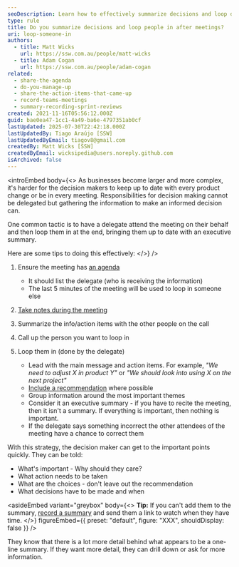 ```yaml
---
seoDescription: Learn how to effectively summarize decisions and loop decision-makers into meetings with an executive summary for quick action.
type: rule
title: Do you summarize decisions and loop people in after meetings?
uri: loop-someone-in
authors:
  - title: Matt Wicks
    url: https://ssw.com.au/people/matt-wicks
  - title: Adam Cogan
    url: https://ssw.com.au/people/adam-cogan
related:
  - share-the-agenda
  - do-you-manage-up
  - share-the-action-items-that-came-up
  - record-teams-meetings
  - summary-recording-sprint-reviews
created: 2021-11-16T05:56:12.000Z
guid: bae0ea47-1cc1-4a49-ba6e-4797351ab0cf
lastUpdated: 2025-07-30T22:42:18.000Z
lastUpdatedBy: Tiago Araújo [SSW]
lastUpdatedByEmail: tiagov8@gmail.com
createdBy: Matt Wicks [SSW]
createdByEmail: wicksipedia@users.noreply.github.com
isArchived: false
---
```

<introEmbed
  body={<>
As businesses become larger and more complex, it's harder for the decision makers to keep up to date with every product change or be in every meeting. Responsibilities for decision making cannot be delegated but gathering the information to make an informed decision can.

One common tactic is to have a delegate attend the meeting on their behalf and then loop them in at the end, bringing them up to date with an executive summary.

Here are some tips to doing this effectively:
  </>}
/>
1. Ensure the meeting has [an agenda](/share-the-agenda)
   * It should list the delegate (who is receiving the information)
   * The last 5 minutes of the meeting will be used to loop in someone else

2. [Take notes during the meeting](/share-the-action-items-that-came-up)

3. Summarize the info/action items with the other people on the call

4. Call up the person you want to loop in

5. Loop them in (done by the delegate)
   * Lead with the main message and action items. For example, _"We need to adjust X in product Y"_ or _"We should look into using X on the next project"_
   * [Include a recommendation](/do-you-manage-up) where possible
   * Group information around the most important themes
   * Consider it an executive summary - if you have to recite the meeting, then it isn't a summary. If everything is important, then nothing is important.
   * If the delegate says something incorrect the other attendees of the meeting have a chance to correct them

With this strategy, the decision maker can get to the important points quickly. They can be told:

* What's important - Why should they care?
* What action needs to be taken
* What are the choices - don't leave out the recommendation
* What decisions have to be made and when


<asideEmbed
  variant="greybox"
  body={<>
    **Tip:** If you can't add them to the summary, [record a summary](/record-teams-meetings) and send them a link to watch when they have time.
  </>}
  figureEmbed={{
    preset: "default",
    figure: "XXX",
    shouldDisplay: false
  }}
/>


They know that there is a lot more detail behind what appears to be a one-line summary. If they want more detail, they can drill down or ask for more information.
